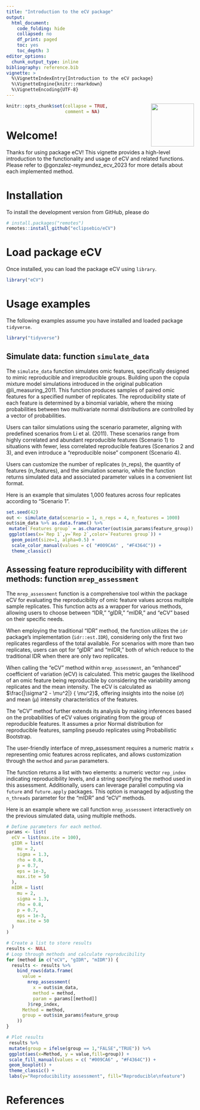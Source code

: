 ```yaml
---
title: "Introduction to the eCV package"
output:
  html_document:
    code_folding: hide
    collapsed: no
    df_print: paged
    toc: yes
    toc_depth: 3
editor_options:
  chunk_output_type: inline
bibliography: reference.bib
vignette: >
  %\VignetteIndexEntry{Introduction to the eCV package} 
  %\VignetteEngine{knitr::rmarkdown}
  %\VignetteEncoding{UTF-8}
---
```


<img align="right" style="margin-left: 1px; margin-bottom: 1px; margin-right: 1px; margin-top: 0px" src="../inst/images/eCV_logo.png" width="115" height="115"/>


```r
knitr::opts_chunk$set(collapse = TRUE,
                      comment = NA)
```


# Welcome!

Thanks for using package eCV! This vignette provides a high-level introduction to the functionality and usage of eCV and related functions. Please refer to @gonzalez-reymundez_ecv_2023 
for more details about each implemented method.

# Installation

To install the development version from GitHub, please do

```r
# install.packages("remotes")
remotes::install_github("eclipsebio/eCV")
```

# Load package eCV

Once installed, you can load the package eCV using `library`.

```r
library("eCV")
```

# Usage examples

The following examples assume you have installed and loaded package `tidyverse`.

```r
library("tidyverse")
```

## Simulate data: function `simulate_data`

The `simulate_data` function simulates omic features, specifically designed to mimic reproducible and irreproducible groups. Building upon the copula mixture model simulations introduced in the original publication @li_measuring_2011. This function produces samples of paired omic features for a specified number of replicates. The reproducibility state of each feature is determined by a binomial variable, where the mixing probabilities between two multivariate normal distributions are controlled by a vector of probabilities.

Users can tailor simulations using the scenario parameter, aligning with predefined scenarios from Li et al. (2011). These scenarios range from highly correlated and abundant reproducible features (Scenario 1) to situations with fewer, less correlated reproducible features (Scenarios 2 and 3), and even introduce a "reproducible noise" component (Scenario 4).

Users can customize the number of replicates (n_reps), the quantity of features (n_features), and the simulation scenario, while the function returns simulated data and associated parameter values in a convenient list format.

Here is an example that simulates 1,000 features across four replicates according to "Scenario 1".

```r
set.seed(42)
out <- simulate_data(scenario = 1, n_reps = 4, n_features = 1000)
out$sim_data %>% as.data.frame() %>% 
 mutate(`Features group` = as.character(out$sim_params$feature_group)) %>%
 ggplot(aes(x=`Rep 1`,y=`Rep 2`,color=`Features group`)) +
  geom_point(size=1, alpha=0.5) + 
  scale_color_manual(values = c( "#009CA6" , "#F4364C")) + 
  theme_classic()
```

## Assessing feature reproducibility with different methods: function `mrep_assessment`

The `mrep_assessment` function is a comprehensive tool within the package eCV for
evaluating the reproducibility of omic feature values across multiple sample replicates.
This function acts as a wrapper for various methods, allowing users to choose
between "IDR," "gIDR," "mIDR," and "eCV" based on their specific needs.

When employing the traditional "IDR" method, the function utilizes the `idr` package's
implementation (`idr::est.IDR`), considering only the first two replicates 
regardless of the total available. For scenarios with more than two replicates,
users can opt for "gIDR" and "mIDR," both of which reduce to the traditional
IDR when there are only two replicates. 

When calling the "eCV" method  within `mrep_assessment`, an "enhanced" coefficient
of variation (eCV) is calculated. This metric gauges the likelihood of an omic 
feature being reproducible by considering the variability among replicates and
the mean intensity. The eCV is calculated as $\frac{|\sigma^2 - \mu^2|} { \mu^2}$, offering
insights into the noise ($\sigma$) and mean ($\mu$) intensity characteristics of the features.

The "eCV" method further extends its analysis by making inferences based on the
probabilities of eCV values originating from the group of reproducible features.
It assumes a prior Normal distribution for reproducible features, sampling
pseudo replicates using Probabilistic Bootstrap.

The user-friendly interface of mrep_assessment requires a numeric matrix `x`
representing omic features across replicates, and allows customization through
the `method` and `param` parameters.

The function returns a list with two elements: a numeric vector `rep_index`
indicating reproducibility levels, and a string specifying the method used in 
this assessment. Additionally, users can leverage parallel computing via 
`future` and `future.apply` packages. This option is managed by adjusting the 
`n_threads` parameter for the "mIDR" and "eCV" methods.

Here is an example where we call function `mrep_assessment` interactively on the
previous simulated data, using multiple methods.

```r
# Define parameters for each method.
params <- list(
  eCV = list(max.ite = 100),
  gIDR = list(
    mu = 2,
    sigma = 1.3,
    rho = 0.8,
    p = 0.7,
    eps = 1e-3,
    max.ite = 50
  ),
  mIDR = list(
    mu = 2,
    sigma = 1.3,
    rho = 0.8,
    p = 0.7,
    eps = 1e-3,
    max.ite = 50
  )
)

# Create a list to store results
results <- NULL
# Loop through methods and calculate reproducibility
for (method in c("eCV", "gIDR", "mIDR")) {
  results <- results %>%
    bind_rows(data.frame(
      value =
        mrep_assessment(
          x = out$sim_data,
          method = method,
          param = params[[method]]
        )$rep_index,
      Method = method,
      group = out$sim_params$feature_group
    ))
}

# Plot results
 results %>% 
 mutate(group = ifelse(group == 1,"FALSE","TRUE")) %>%
 ggplot(aes(x=Method, y = value,fill=group)) + 
 scale_fill_manual(values = c( "#009CA6" , "#F4364C")) + 
 geom_boxplot() + 
 theme_classic() + 
 labs(y="Reproducibility assessment", fill="Reproducible\nfeature")
```

# References

<div id="refs"></div>
